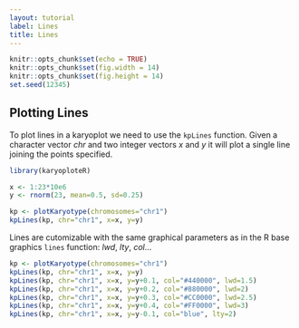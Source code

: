 ```yaml
---
layout: tutorial
label: Lines
title: Lines
---
```



```r
knitr::opts_chunk$set(echo = TRUE)
knitr::opts_chunk$set(fig.width = 14)
knitr::opts_chunk$set(fig.height = 14)
set.seed(12345)
```

## Plotting Lines

To plot lines in a karyoplot we need to use the `kpLines` function. Given a
character vector _chr_ and two integer vectors _x_ and _y_ it will plot a single
line joining the points specified.


```r

library(karyoploteR)

x <- 1:23*10e6
y <- rnorm(23, mean=0.5, sd=0.25)

kp <- plotKaryotype(chromosomes="chr1")
kpLines(kp, chr="chr1", x=x, y=y)

```

Lines are cutomizable with the same graphical parameters as in the R base 
graphics `lines` function: _lwd_, _lty_, _col_...

```r
kp <- plotKaryotype(chromosomes="chr1")
kpLines(kp, chr="chr1", x=x, y=y)
kpLines(kp, chr="chr1", x=x, y=y+0.1, col="#440000", lwd=1.5)
kpLines(kp, chr="chr1", x=x, y=y+0.2, col="#880000", lwd=2)
kpLines(kp, chr="chr1", x=x, y=y+0.3, col="#CC0000", lwd=2.5)
kpLines(kp, chr="chr1", x=x, y=y+0.4, col="#FF0000", lwd=3)
kpLines(kp, chr="chr1", x=x, y=y-0.1, col="blue", lty=2)

```





